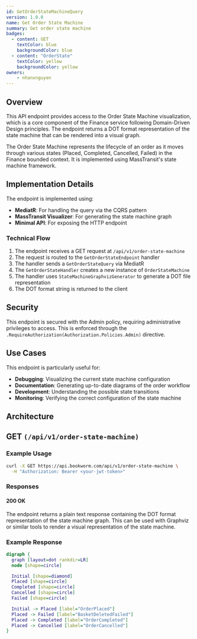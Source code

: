 ```yaml
---
id: GetOrderStateMachineQuery
version: 1.0.0
name: Get Order State Machine
summary: Get order state machine
badges:
  - content: GET
    textColor: blue
    backgroundColor: blue
  - content: "OrderState"
    textColor: yellow
    backgroundColor: yellow
owners:
    - nhanxnguyen
---
```


## Overview

This API endpoint provides access to the Order State Machine visualization, which is a core component of the Finance service following Domain-Driven Design principles. The endpoint returns a DOT format representation of the state machine that can be rendered into a visual graph.

The Order State Machine represents the lifecycle of an order as it moves through various states (Placed, Completed, Cancelled, Failed) in the Finance bounded context. It is implemented using MassTransit's state machine framework.

## Implementation Details

The endpoint is implemented using:

- **MediatR**: For handling the query via the CQRS pattern
- **MassTransit Visualizer**: For generating the state machine graph
- **Minimal API**: For exposing the HTTP endpoint

### Technical Flow

1. The endpoint receives a GET request at `/api/v1/order-state-machine`
2. The request is routed to the `GetOrderStateEndpoint` handler
3. The handler sends a `GetOrderStateQuery` via MediatR
4. The `GetOrderStateHandler` creates a new instance of `OrderStateMachine`
5. The handler uses `StateMachineGraphvizGenerator` to generate a DOT file representation
6. The DOT format string is returned to the client

## Security

This endpoint is secured with the Admin policy, requiring administrative privileges to access. This is enforced through the `.RequireAuthorization(Authorization.Policies.Admin)` directive.

## Use Cases

This endpoint is particularly useful for:

- **Debugging**: Visualizing the current state machine configuration
- **Documentation**: Generating up-to-date diagrams of the order workflow
- **Development**: Understanding the possible state transitions
- **Monitoring**: Verifying the correct configuration of the state machine

## Architecture

<NodeGraph />

## GET `(/api/v1/order-state-machine)`

### Example Usage

```bash
curl -X GET https://api.bookworm.com/api/v1/order-state-machine \
  -H "Authorization: Bearer <your-jwt-token>"
```

### Responses

#### <span className="text-green-500">200 OK</span>

The endpoint returns a plain text response containing the DOT format representation of the state machine graph. This can be used with Graphviz or similar tools to render a visual representation of the state machine.

<SchemaViewer file="response-200.json" maxHeight="500" id="response-200" />

### Example Response

```dot
digraph {
  graph [layout=dot rankdir=LR]
  node [shape=circle]

  Initial [shape=diamond]
  Placed [shape=circle]
  Completed [shape=circle]
  Cancelled [shape=circle]
  Failed [shape=circle]

  Initial -> Placed [label="OrderPlaced"]
  Placed -> Failed [label="BasketDeletedFailed"]
  Placed -> Completed [label="OrderCompleted"]
  Placed -> Cancelled [label="OrderCancelled"]
}
```
